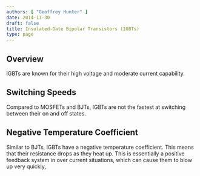 ```yaml
---
authors: [ "Geoffrey Hunter" ]
date: 2014-11-30
draft: false
title: Insulated-Gate Bipolar Transistors (IGBTs)
type: page
---
```



<WarningIsNotes />

## Overview

IGBTs are known for their high voltage and moderate current capability.

## Switching Speeds

Compared to MOSFETs and BJTs, IGBTs are not the fastest at switching between their on and off states.

## Negative Temperature Coefficient

Similar to BJTs, IGBTs have a negative temperature coefficient. This means that their resistance drops as they heat up. This is essentially a positive feedback system in over current situations, which can cause them to blow up very quickly,
